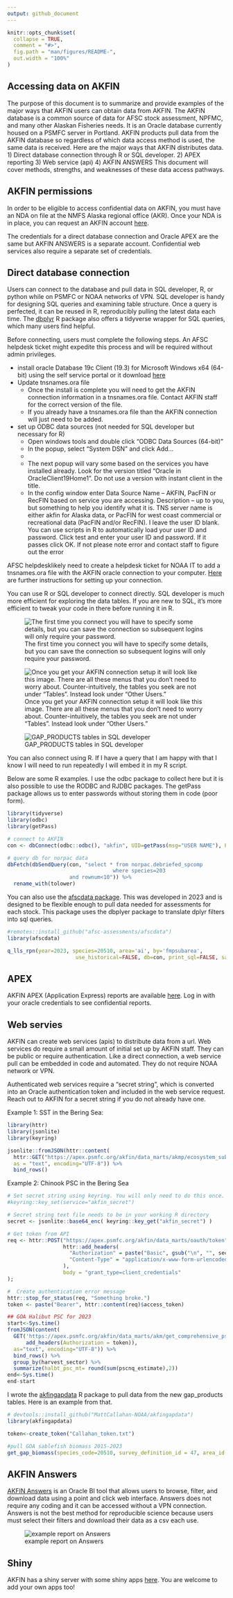 ```yaml
---
output: github_document
---
```


```r
knitr::opts_chunk$set(
  collapse = TRUE,
  comment = "#>",
  fig.path = "man/figures/README-",
  out.width = "100%"
)
```

## Accessing data on AKFIN

<!-- badges: start -->
<!-- badges: end -->
The purpose of this document is to summarize and provide examples of the major ways that AKFIN users can obtain data from AKFIN.
The AKFIN database is a common source of data for AFSC stock assessment, NPFMC, and many other Alaskan Fisheries needs.
It is an Oracle database currently housed on a PSMFC server in Portland. 
AKFIN products pull data from the AKFIN database so regardless of which data access method is used, the same data is received.
Here are the major ways that AKFIN distributes data.
  1) Direct database connection through R or SQL developer.
  2) APEX reporting
  3) Web service (api)
  4) AKFIN ANSWERS
This document will cover methods, strengths, and weaknesses of these data access pathways.

## AKFIN permissions
In order to be eligible to access confidential data on AKFIN, you must have an NDA on file at the NMFS Alaska regional office (AKR). Once your NDA is in place, you can request an AKFIN account [here](https://reports.psmfc.org/akfin/akfin/r/profile/request-account).

The credentials for a direct database connection and Oracle APEX are the same but  AKFIN ANSWERS is a separate account. Confidential web services also require a separate set of credentials. 


## Direct database connection
Users can connect to the database and pull data in SQL developer, R, or python while on PSMFC or NOAA networks of VPN. 
SQL developer is handy for designing SQL queries and examining table structure. Once a query is perfected, it can be reused in R, reproducibly pulling the latest data each time.
The [dbplyr](https://dbplyr.tidyverse.org/) R package also offers a tidyverse wrapper for SQL queries, which many users find helpful. 


Before connecting, users must complete the following steps. An AFSC helpdesk ticket might expedite this process and will be required without admin privileges. 

* install oracle Database 19c Client (19.3) for Microsoft Windows x64 (64-bit) using the self service portal or it download [here](https://www.oracle.com/database/technologies/oracle19c-windows-downloads.html)
* Update tnsnames.ora file
  + Once the install is complete you will need to get the AKFIN connection information in a tnsnames.ora file. Contact AKFIN staff for the correct version of the file.
  + If you already have a tnsnames.ora file than the AKFIN connection will just need to be added.
* set up ODBC data sources (not needed for SQL developer but necessary for R)
  + Open windows tools and double click "ODBC Data Sources (64-bit)"
  + In the popup, select "System DSN" and click Add...
  + [](image/systemdsn.png)
  + The next popup will vary some based on the services you have installed already. Look for the version titled "Oracle in OracleClient19Home1". Do not use a version with instant client in the title. 
  + In the config window enter Data Source Name – AKFIN, PacFIN or RecFIN based on service you are accessing. Description – up to you, but something to help you identify what it is. TNS server name is either akfin for Alaska data, or PacFIN for west coast commercial or recreational data (PacFIN and/or RecFIN). I leave the user ID blank. You can use scripts in R to automatically load your user ID and password. Click test and enter your user ID and password. If it passes click OK. If not please note error and contact staff to figure out the error


AFSC helpdesklikely need to create a helpdesk ticket for NOAA IT to add a tnsnames.ora file with the AKFIN oracle connection to your computer. [Here](https://github.com/PSMFC-AKFIN/accessing-data/blob/main/OT-How-to_%20Direct%20DB%20Access%20from%20R%20using%20ODBC-150125-233139.pdf) are further instructions for setting up your connection.

You can use R or SQL developer to connect directly. SQL developer is much more efficient for exploring the data tables. If you are new to SQL, it’s more efficient to tweak your code in there before running it in R.

![The first time you connect you will have to specify some details, but you can save the connection so subsequent logins will only require your password.](img/sql_developer_new_connection.png)



![Once you get your AKFIN connection setup it will look like this image. There are all these menus that you don't need to worry about. Counter-intuitively, the tables you seek are not under “Tables”. Instead look under “Other Users.” ](img/sidebar.png)

![GAP_PRODUCTS tables in SQL developer](img/gap_sql_dev.png)

You can also connect using R. If I have a query that I am happy with that I know I will need to run repeatedly I will embed it in my R script. 

Below are some R examples. I use the odbc package to collect here but it is also possible to use the RODBC and RJDBC packages. The getPass package allows us to enter passwords without storing them in code (poor form).

```r
library(tidyverse)
library(odbc)
library(getPass)

# connect to AKFIN
con <- dbConnect(odbc::odbc(), "akfin", UID=getPass(msg="USER NAME"), PWD=getPass())

# query db for norpac data
dbFetch(dbSendQuery(con, "select * from norpac.debriefed_spcomp
                                  where species=203
                    and rownum<10")) %>%
  rename_with(tolower)
```

You can also use the [afscdata package](https://github.com/afsc-assessments/afscdata). This was developed in 2023 and is designed to be flexible enough to pull data needed for assessments for each stock. This package uses the dbplyer package to translate dplyr filters into sql queries.

```r
#remotes::install_github("afsc-assessments/afscdata")
library(afscdata)

q_lls_rpn(year=2023, species=20510, area='ai', by='fmpsubarea', 
                      use_historical=FALSE, db=con, print_sql=FALSE, save=FALSE)
```

## APEX
AKFIN APEX (Application Express) reports are available [here](https://reports.psmfc.org/akfin/f?p=501:1000::::::). Log in with your oracle credentials to see confidential reports.

## Web servies
AKFIN can create web services (apis) to distribute data from a url. Web services do require a small amount of initial set up by AKFIN staff. They can be public or require authentication. Like a direct connection, a web service pull can be embedded in code and automated. They do not require NOAA network or VPN.

Authenticated web services require a "secret string", which is converted into an Oracle authentication token and included in the web service request. Reach out to AKFIN for a secret string if you do not already have one.

Example 1: SST in the Bering Sea:
```r
library(httr)
library(jsonlite)
library(keyring)

jsonlite::fromJSON(httr::content(
  httr::GET("https://apex.psmfc.org/akfin/data_marts/akmp/ecosystem_sub_crw_avg_sst?ecosystem_sub=Southeastern%20Bering%20Sea,Northern%20Bering%20Sea&start_date=20230314&end_date=20230315"),
  as = "text", encoding="UTF-8")) %>%
  bind_rows()

```

Example 2: Chinook PSC in the Bering Sea
```r
# Set secret string using keyring. You will only need to do this once.
#keyring::key_set(service="akfin_secret")

# Secret string text file needs to be in your working R directory
secret <- jsonlite::base64_enc( keyring::key_get("akfin_secret") )

# Get token from API
req <- httr::POST("https://apex.psmfc.org/akfin/data_marts/oauth/token",
                  httr::add_headers(
                    "Authorization" = paste("Basic", gsub("\n", "", secret)),
                    "Content-Type" = "application/x-www-form-urlencoded;charset=UTF-8"
                  ),
                  body = "grant_type=client_credentials"
);

#  Create authentication error message
httr::stop_for_status(req, "Something broke.")
token <- paste("Bearer", httr::content(req)$access_token)

## GOA Halibut PSC for 2023
start<-Sys.time()
fromJSON(content(
  GET('https://apex.psmfc.org/akfin/data_marts/akm/get_comprehensive_psc?startyear=2023&endyear=2023&fmp_area=GOA&species=HLBT',
      add_headers(Authorization = token)),
  as="text", encoding="UTF-8")) %>%
  bind_rows() %>%
  group_by(harvest_sector) %>%
  summarize(halbt_psc_mt= round(sum(pscnq_estimate),2))
end<-Sys.time()
end-start
```

I wrote the [akfingapdata](https://github.com/MattCallahan-NOAA/akfingapdata) R package to pull data from the new gap_products tables. Here is an example from that.

```r
# devtools::install_github("MattCallahan-NOAA/akfingapdata")
library(akfingapdata)

token<-create_token("Callahan_token.txt")

#pull GOA sablefish biomass 2015-2023
get_gap_biomass(species_code=20510, survey_definition_id = 47, area_id = 99903, start_year=2015, end_year = 2023)

```


## AKFIN Answers
[AKFIN Answers](https://akfinbi.psmfc.org/bi-security-login/login.jsp?msi=false&redirect=L2FuYWx5dGljcy9zYXcuZGxsP2JpZWVob21lJnN0YXJ0UGFnZT0xJmhhc2g9Y0MtckpJLUVnQUhzUlBtMDM5TWZBamZxdkctT0oydlhlc0VON0h2azlyeFFOSlZRZkNMTVlHYWRNdXRTcmF1Wg==) is an Oracle BI tool that allows users to browse, filter, and download data using a point and click web interface. 
Answers does not require any coding and it can be accessed without a VPN connection.
Answers is not the best method for reproducible science because users must select their filters and download their data as a csv each use. 

![example report on Answers](img/crab dashboard.png)


## Shiny
AKFIN has a shiny server with some shiny apps [here](https://shinyfin.psmfc.org/). You are welcome to add your own apps too!
